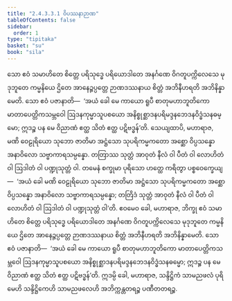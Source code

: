 ```yaml
---
title: "2.4.3.3.1 ဝိပဿနာဉာဏ"
tableOfContents: false
sidebar:
  order: 1
type: "tipitaka"
basket: "su"
book: "sila"
---
```



<DynamicBreadcrumb />

<Division number="234" book="sila" e="ch" v="6" p="72">

<Paragraph number="325" book="sila">
သော ဧဝံ သမာဟိတေ စိတ္တေ ပရိသုဒ္ဓေ ပရိယောဒါတေ အနင်္ဂဏေ ဝိဂတူပက္ကိလေသေ မုဒုဘူတေ ကမ္မနိယေ ဌိတေ အာနေဉ္ဇပ္ပတ္တေ ဉာဏဒဿနာယ စိတ္တံ အဘိနီဟရတိ အဘိနိန္နာမေတိ. သော ဧဝံ ပဇာနာတိ—  ‘အယံ ခေါ မေ ကာယော ရူပီ စာတုမဟာဘူတိကော မာတာပေတ္တိကသမ္ဘဝေါ ဩဒနကုမ္မာသူပစယော အနိစ္စုစ္ဆာဒနပရိမဒ္ဒနဘေဒနဝိဒ္ဓံသနဓမ္မော; ဣဒဉ္စ ပန မေ ဝိညာဏံ ဧတ္ထ သိတံ ဧတ္ထ ပဋိဗဒ္ဓန်’တိ.
</Paragraph>

</Division>
<Division number="235" book="sila" e="ch" v="6" p="72">

<Paragraph number="326" book="sila">
သေယျထာပိ, မဟာရာဇ, မဏိ ဝေဠုရိယော သုဘော ဇာတိမာ အဋ္ဌံသော သုပရိကမ္မကတော အစ္ဆော ဝိပ္ပသန္နော အနာဝိလော သဗ္ဗာကာရသမ္ပန္နော. တတြာဿ သုတ္တံ အာဝုတံ နီလံ ဝါ ပီတံ ဝါ လောဟိတံ ဝါ ဩဒါတံ ဝါ ပဏ္ဍုသုတ္တံ ဝါ. တမေနံ စက္ခုမာ ပုရိသော ဟတ္ထေ ကရိတွာ ပစ္စဝေက္ခေယျ—  ‘အယံ ခေါ မဏိ ဝေဠုရိယော သုဘော ဇာတိမာ အဋ္ဌံသော သုပရိကမ္မကတော အစ္ဆော ဝိပ္ပသန္နော အနာဝိလော သဗ္ဗာကာရသမ္ပန္နော; တတြိဒံ သုတ္တံ အာဝုတံ နီလံ ဝါ ပီတံ ဝါ လောဟိတံ ဝါ ဩဒါတံ ဝါ ပဏ္ဍုသုတ္တံ ဝါ’တိ. ဧဝမေဝ ခေါ, မဟာရာဇ, ဘိက္ခု ဧဝံ သမာဟိတေ စိတ္တေ ပရိသုဒ္ဓေ ပရိယောဒါတေ အနင်္ဂဏေ ဝိဂတူပက္ကိလေသေ မုဒုဘူတေ ကမ္မနိယေ ဌိတေ အာနေဉ္ဇပ္ပတ္တေ ဉာဏဒဿနာယ စိတ္တံ အဘိနီဟရတိ အဘိနိန္နာမေတိ. သော ဧဝံ ပဇာနာတိ—  ‘အယံ ခေါ မေ ကာယော ရူပီ စာတုမဟာဘူတိကော မာတာပေတ္တိကသမ္ဘဝေါ ဩဒနကုမ္မာသူပစယော အနိစ္စုစ္ဆာဒနပရိမဒ္ဒနဘေဒနဝိဒ္ဓံသနဓမ္မော; ဣဒဉ္စ ပန မေ ဝိညာဏံ ဧတ္ထ သိတံ ဧတ္ထ ပဋိဗဒ္ဓန်’တိ. ဣဒမ္ပိ ခေါ, မဟာရာဇ, သန္ဒိဋ္ဌိကံ သာမညဖလံ ပုရိမေဟိ သန္ဒိဋ္ဌိကေဟိ သာမညဖလေဟိ အဘိက္ကန္တတရဉ္စ ပဏီတတရဉ္စ.
</Paragraph>
</Division>